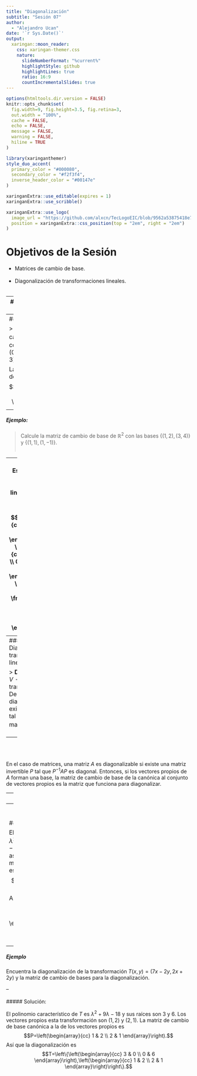 ```yaml
---
title: "Diagonalización"
subtitle: "Sesión 07"
author: 
  - "Alejandro Ucan"
date: '`r Sys.Date()`'
output:
  xaringan::moon_reader:
    css: xaringan-themer.css
    nature:
      slideNumberFormat: "%current%"
      highlightStyle: github
      highlightLines: true
      ratio: 16:9
      countIncrementalSlides: true
---
```


```r
options(htmltools.dir.version = FALSE)
knitr::opts_chunk$set(
  fig.width=9, fig.height=3.5, fig.retina=3,
  out.width = "100%",
  cache = FALSE,
  echo = FALSE,
  message = FALSE, 
  warning = FALSE,
  hiline = TRUE
)
```

```r
library(xaringanthemer)
style_duo_accent(
  primary_color = "#000080",
  secondary_color = "#f2f3f4",
  inverse_header_color = "#00147e"
)
```

```r
xaringanExtra::use_editable(expires = 1)
xaringanExtra::use_scribble()
```

```r
xaringanExtra::use_logo(
  image_url = "https://github.com/alxcn/TecLogoEIC/blob/9562a53875418e749a296c85808a19c85fc4be74/IngenieriaCiencias_Horizontal_RGB.png",
  position = xaringanExtra::css_position(top = "2em", right = "2em")
)
```
# Objetivos de la Sesión

* Matrices de cambio de base. <br/><br/>
* Diagonalización de transformaciones lineales. <br/><br/>

---
# Matrices de cambio de base

> Supongamos que tenemos un espacio vectorial $V$ y dos bases para $V,$ digamos $B_1$ y $B_2.$ La matriz de cambio de base de $B_1$ a $B_2$ es la matriz $P$ tal que $[v]_{B_2}=P[v]_{B_1}$ para todo $v\in V.$

--
##### Ejemplo

> Calcule la matriz de cambio de base de $\mathbb{R}^2$ con las bases $\{(1,0),(0,1)\}$ y $\{(-3,2),(2,3)\}.$

La matriz de cambio de base es $$P=\left(\begin{array}{cc} -3 & 2 \\ 2 & 3 \end{array} \right).$$

---
##### Ejemplo:

> Calcule la matriz de cambio de base de $\mathbb{R}^2$ con las bases $\{(1,2),(3,4)\}$ y $\{(1,1),(1,-1)\}.$ <br/><br/>

--
<br/<br/>
Escribir la base $\{(1,2),(3,4)\}$ en combinaciones lineales de $\{(1,1),(1,-1)\}:$ 
<br/><br/>
$$\left(\begin{array}{cc|cc} 1 & 1 & 1 & 3 \\ 1 & -1 & 2 & 4 \end{array}\right)\sim \left(\begin{array}{cc|cc} 1 & 1 & 1 & 3 \\ 0 & 1 & \frac{-1}{2} & \frac{-1}{2} \end{array}\right)\sim \left(\begin{array}{cc|cc} 1 & 0 & \frac{3}{2} & \frac{7}{2} \\ 0 & 1 & \frac{-1}{2} & \frac{-1}{2} \end{array}\right)$$

---
##### Diagonalización de transformaciones lineales

> __Definición:__ Sea $T:V\to V$ una transformación lineal. Decimos que $T$ es diagonalizable si existe una base $B$ de $V$ tal que $[T]_B$ es una matriz diagonal. <br/><br/>

--
<br/><br/> 

En el caso de matrices, una matriz $A$ es diagonalizable si existe una matriz invertible $P$ tal que $P^{-1}AP$ es diagonal. Entonces, si los vectores propios de $A$ forman una base, la matriz de cambio de base de la canónica al conjunto de vectores propios es la matriz que funciona para diagonalizar.

---
##### Ejemplo

Encuentra la diagonalización de la transformación $T(x,y)=(5x-12y,-12x-5y)$ y la matriz de cambio de bases para la diagonalización.

--
<br/><br/>
##### Solución:

El polinomio característico de $T$ es $\lambda^2-169$ cuyas raíces son $13$ y $-13.$ Los vectores propios asociados son $(-2,3)$ y $(3,2).$ La matriz de cambio de base de estandar a los vectores propios es $$P=\left(\begin{array}{cc} -2 & 3 \\ 3 & 2 \end{array}\right).$$ Así que la diagonalización es $$T=\left\{\left(\begin{array}{cc} 13 & 0 \\ 0 & -13 \end{array}\right),\left(\begin{array}{cc} -2 & 3 \\ 3 & 2 \end{array}\right)\right\}.$$

---
##### Ejemplo

Encuentra la diagonalización de la transformación $T(x,y)=(7x-2y,2x+2y)$ y la matriz de cambio de bases para la diagonalización.

--
<br/><br/>
##### Solución:

El polinomio característico de $T$ es $\lambda^2+9\lambda-18$ y sus raíces son $3$ y $6.$ Los vectores propios esta transformación son $(1,2)$ y $(2,1).$ La matriz de cambio de base canónica a la de los vectores propios es $$P=\left(\begin{array}{cc} 1 & 2 \\ 2 & 1 \end{array}\right).$$ Así que la diagonalización es $$T=\left\{\left(\begin{array}{cc} 3 & 0 \\ 0 & 6 \end{array}\right),\left(\begin{array}{cc} 1 & 2 \\ 2 & 1 \end{array}\right)\right\}.$$